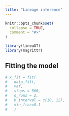 ---
title: "Lineage inference"
---

```{r, include = FALSE}
knitr::opts_chunk$set(
  collapse = TRUE,
  comment = "#>"
)
```

```{r setup}
library(lineaGT)
library(magrittr)
```

## Fitting the model
```{r warning=FALSE}
# x_fit = fit(
#   data_filt,
#   vaf,
#   steps = 500,
#   n_runs = 2,
#   k_interval = c(10, 12),
#   min_frac=0.1
#   )
```

